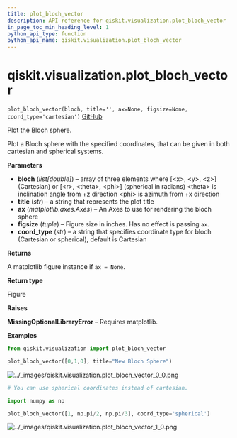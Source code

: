 ```yaml
---
title: plot_bloch_vector
description: API reference for qiskit.visualization.plot_bloch_vector
in_page_toc_min_heading_level: 1
python_api_type: function
python_api_name: qiskit.visualization.plot_bloch_vector
---
```


# qiskit.visualization.plot\_bloch\_vector

<span id="qiskit.visualization.plot_bloch_vector" />

`plot_bloch_vector(bloch, title='', ax=None, figsize=None, coord_type='cartesian')` [GitHub](https://github.com/qiskit/qiskit/tree/stable/0.21/qiskit/visualization/state_visualization.py "view source code")

Plot the Bloch sphere.

Plot a Bloch sphere with the specified coordinates, that can be given in both cartesian and spherical systems.

**Parameters**

*   **bloch** (*list\[double]*) – array of three elements where \[\<x>, \<y>, \<z>] (Cartesian) or \[\<r>, \<theta>, \<phi>] (spherical in radians) \<theta> is inclination angle from +z direction \<phi> is azimuth from +x direction
*   **title** (*str*) – a string that represents the plot title
*   **ax** (*matplotlib.axes.Axes*) – An Axes to use for rendering the bloch sphere
*   **figsize** (*tuple*) – Figure size in inches. Has no effect is passing `ax`.
*   **coord\_type** (*str*) – a string that specifies coordinate type for bloch (Cartesian or spherical), default is Cartesian

**Returns**

A matplotlib figure instance if `ax = None`.

**Return type**

Figure

**Raises**

**MissingOptionalLibraryError** – Requires matplotlib.

**Examples**

```python
from qiskit.visualization import plot_bloch_vector

plot_bloch_vector([0,1,0], title="New Bloch Sphere")
```

![../\_images/qiskit.visualization.plot\_bloch\_vector\_0\_0.png](/images/api/qiskit/0.37/qiskit.visualization.plot_bloch_vector_0_0.png)

```python
# You can use spherical coordinates instead of cartesian.

import numpy as np

plot_bloch_vector([1, np.pi/2, np.pi/3], coord_type='spherical')
```

![../\_images/qiskit.visualization.plot\_bloch\_vector\_1\_0.png](/images/api/qiskit/0.37/qiskit.visualization.plot_bloch_vector_1_0.png)

